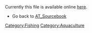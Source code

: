 Currently this file is available online [http://www.cd3wd.com/cd3wd_40/JF/420/09-308.pdf here].
*Go back to [[AT_Sourcebook]]
[[Category:Fishing]]
[[Category:Aquaculture]]